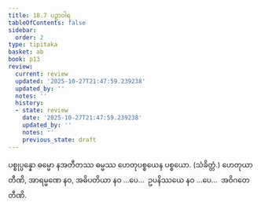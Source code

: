 ```yaml
---
title: 18.7 ပဉှာဝါရ
tableOfContents: false
sidebar:
  order: 2
type: tipitaka
basket: ab
book: p13
review:
  current: review
  updated: '2025-10-27T21:47:59.239238'
  updated_by: ''
  notes: ''
  history:
  - state: review
    date: '2025-10-27T21:47:59.239238'
    updated_by: ''
    notes: ''
    previous_state: draft
---
```



<ReviewStatus review={frontmatter.review} showDetails={true} />

<HypothesisAnnotation frontmatter={frontmatter} />

<DynamicBreadcrumb />

<Division number="46" book="p13" e="ch" v="40" p="193">

<Paragraph number="125" book="p13">
ပစ္စုပ္ပန္နော ဓမ္မော နအတီတဿ ဓမ္မဿ ဟေတုပစ္စယေန ပစ္စယော. (သံခိတ္တံ.)
</Paragraph>

<Paragraph number="126" book="p13">
ဟေတုယာ တီဏိ, အာရမ္မဏေ နဝ, အဓိပတိယာ နဝ …ပေ…  ဥပနိဿယေ နဝ …ပေ…  အဝိဂတေ တီဏိ.
</Paragraph>
</Division>